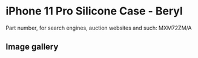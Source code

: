
# iPhone 11 Pro Silicone Case - Beryl

Part number, for search engines, auction websites and such: MXM72ZM/A

## Image gallery

<div style={{ width: '100%', maxWidth: '768px' }}>
<GalleryComponent
    images={[
      {
        original: "/everysource/MXM72.webp",
        thumbnail: "/everypreview/MXM72.webp",
      },
      {
        original: "/everysource/MXM72_AV1.webp",
        thumbnail: "/everypreview/MXM72_AV1.webp",
      },
      {
        original: "/everysource/MXM72_AV2.webp",
        thumbnail: "/everypreview/MXM72_AV2.webp",
      },
      {
        original: "/everysource/MXM72_AV3.webp",
        thumbnail: "/everypreview/MXM72_AV3.webp",
      },
      {
        original: "/everysource/MXM72_AV4.webp",
        thumbnail: "/everypreview/MXM72_AV4.webp",
      },
      {
        original: "/everysource/MXM72_AV5.webp",
        thumbnail: "/everypreview/MXM72_AV5.webp",
      }
    ]}
  />
</div>